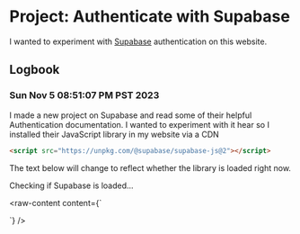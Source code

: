 # Project: Authenticate with Supabase

I wanted to experiment with [Supabase](https://supabase.com) authentication on this website. 

## Logbook

### Sun Nov  5 08:51:07 PM PST 2023

I made a new project on Supabase and read some of their helpful Authentication documentation. I wanted to experiment with it hear so I installed their JavaScript library in my website via a CDN 

<script src="https://unpkg.com/@supabase/supabase-js@2"></script>

```html
<script src="https://unpkg.com/@supabase/supabase-js@2"></script>
```

The text below will change to reflect whether the library is loaded right now.

<span>Checking if Supabase is loaded...</span>

<raw-content content={`
  <script>
  {
  let message = "Supabase is NOT loaded";
  if (supabase) message = "Supabase is loaded!"
  document.currentScript.previousElementSibling.innerText = message;
  }
  </script>
`} />


